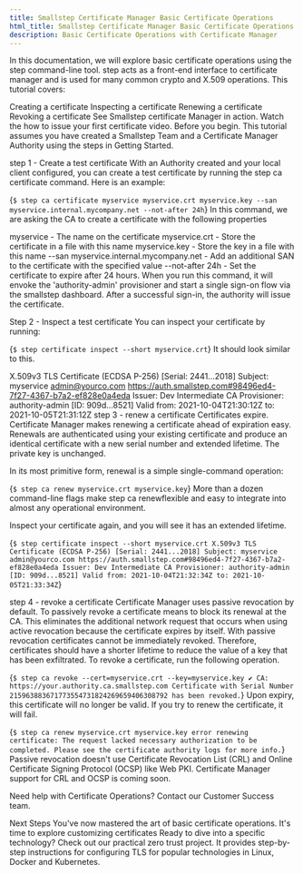 ```yaml
---
title: Smallstep Certificate Manager Basic Certificate Operations
html_title: Smallstep Certificate Manager Basic Certificate Operations
description: Basic Certificate Operations with Certificate Manager 
---
```


In this documentation, we will explore basic certificate operations using the step command-line tool. step acts as a front-end interface to certificate manager and is used for many common crypto and X.509 operations. This tutorial covers:

Creating a certificate
Inspecting a certificate
Renewing a certificate
Revoking a certificate
See Smallstep certificate Manager in action. Watch the how to issue your first certificate video.
Before you begin.
This tutorial assumes you have created a Smallstep Team and a Certificate Manager Authority using the steps in Getting Started.

step 1 - Create a test certificate
With an Authority created and your local client configured, you can create a test certificate by running the step ca certificate command. Here is an example:

{`$ step ca certificate myservice myservice.crt myservice.key --san myservice.internal.mycompany.net --not-after 24h`}
In this command, we are asking the CA to create a certificate with the following properties

myservice - The name on the certificate
myservice.crt - Store the certificate in a file with this name
myservice.key - Store the key in a file with this name
--san myservice.internal.mycompany.net - Add an additional SAN to the certificate with the specified value
--not-after 24h - Set the certificate to expire after 24 hours.
When you run this command, it will envoke the 'authority-admin' provisioner and start a single sign-on flow via the smallstep dashboard. After a successful sign-in, the authority will issue the certificate.

Step 2 - Inspect a test certificate
You can inspect your certificate by running:

{`$ step certificate inspect --short myservice.crt`}
It should look similar to this.

X.509v3 TLS Certificate (ECDSA P-256) [Serial: 2441...2018]
  Subject:     myservice
               admin@yourco.com
               https://auth.smallstep.com#98496ed4-7f27-4367-b7a2-ef828e0a4eda
  Issuer:      Dev Intermediate CA
  Provisioner: authority-admin [ID: 909d...8521]
  Valid from:  2021-10-04T21:30:12Z
          to:  2021-10-05T21:31:12Z
step 3 - renew a certificate
Certificates expire. Certificate Manager makes renewing a certificate ahead of expiration easy. Renewals are authenticated using your existing certificate and produce an identical certificate with a new serial number and extended lifetime. The private key is unchanged.

In its most primitive form, renewal is a simple single-command operation:

{`$ step ca renew myservice.crt myservice.key`}
More than a dozen command-line flags make step ca renewflexible and easy to integrate into almost any operational environment.

Inspect your certificate again, and you will see it has an extended lifetime.

{`$ step certificate inspect --short myservice.crt
X.509v3 TLS Certificate (ECDSA P-256) [Serial: 2441...2018] Subject: myservice admin@yourco.com https://auth.smallstep.com#98496ed4-7f27-4367-b7a2-ef828e0a4eda Issuer: Dev Intermediate CA Provisioner: authority-admin [ID: 909d...8521] Valid from: 2021-10-04T21:32:34Z to: 2021-10-05T21:33:34Z`}

step 4 - revoke a certificate
Certificate Manager uses passive revocation by default. To passively revoke a certificate means to block its renewal at the CA. This eliminates the additional network request that occurs when using active revocation because the certificate expires by itself. With passive revocation certificates cannot be immediately revoked. Therefore, certificates should have a shorter lifetime to reduce the value of a key that has been exfiltrated. To revoke a certificate, run the following operation.

{`$ step ca revoke --cert=myservice.crt --key=myservice.key ✔ CA: https://your.authority.ca.smallstep.com Certificate with Serial Number 215963883671773554731824269659406308792 has been revoked.`}
Upon expiry, this certificate will no longer be valid. If you try to renew the certificate, it will fail.

{`$ step ca renew myservice.crt myservice.key error renewing certificate: The request lacked necessary authorization to be completed. Please see the certificate authority logs for more info.`}
Passive revocation doesn't use Certificate Revocation List (CRL) and Online Certificate Signing Protocol (OCSP) like Web PKI. Certificate Manager support for CRL and OCSP is coming soon.

Need help with Certificate Operations? Contact our Customer Success team.

Next Steps
You've now mastered the art of basic certificate operations. It's time to explore customizing certificates
Ready to dive into a specific technology? Check out our practical zero trust project. It provides step-by-step instructions for configuring TLS for popular technologies in Linux, Docker and Kubernetes.
